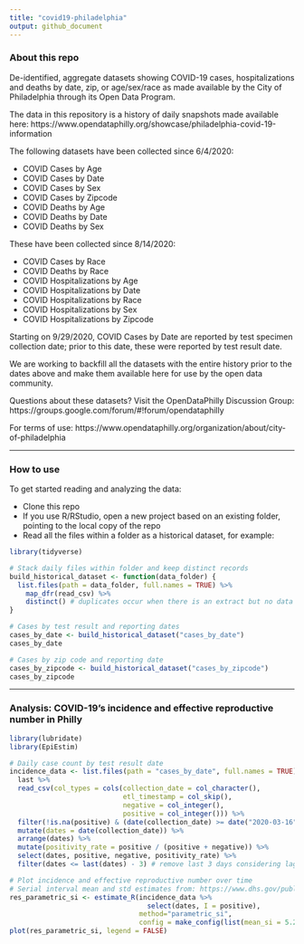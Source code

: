 ```yaml
---
title: "covid19-philadelphia"
output: github_document
---
```


### About this repo
De-identified, aggregate datasets showing COVID-19 cases, hospitalizations and deaths by date, zip, or age/sex/race as made available by the City of Philadelphia through its Open Data Program.

The data in this repository is a history of daily snapshots made available here: https://www.opendataphilly.org/showcase/philadelphia-covid-19-information

The following datasets have been collected since 6/4/2020:

* COVID Cases by Age
* COVID Cases by Date
* COVID Cases by Sex
* COVID Cases by Zipcode
* COVID Deaths by Age
* COVID Deaths by Date
* COVID Deaths by Sex

These have been collected since 8/14/2020:

* COVID Cases by Race
* COVID Deaths by Race
* COVID Hospitalizations by Age
* COVID Hospitalizations by Date
* COVID Hospitalizations by Race
* COVID Hospitalizations by Sex
* COVID Hospitalizations by Zipcode

Starting on 9/29/2020, COVID Cases by Date are reported by test specimen collection date; prior to this date, these were reported by test result date.

We are working to backfill all the datasets with the entire history prior to the dates above and make them available here for use by the open data community.

Questions about these datasets? Visit the OpenDataPhilly Discussion Group: https://groups.google.com/forum/#!forum/opendataphilly

For terms of use: https://www.opendataphilly.org/organization/about/city-of-philadelphia

---------

### How to use
To get started reading and analyzing the data:

* Clone this repo
* If you use R/RStudio, open a new project based on an existing folder, pointing to the local copy of the repo
* Read all the files within a folder as a historical dataset, for example:
```r
library(tidyverse)

# Stack daily files within folder and keep distinct records
build_historical_dataset <- function(data_folder) {
  list.files(path = data_folder, full.names = TRUE) %>%
    map_dfr(read_csv) %>%
    distinct() # duplicates occur when there is an extract but no data update
}

# Cases by test result and reporting dates
cases_by_date <- build_historical_dataset("cases_by_date")
cases_by_date

# Cases by zip code and reporting date
cases_by_zipcode <- build_historical_dataset("cases_by_zipcode")
cases_by_zipcode
```


---------

### Analysis: COVID-19's incidence and effective reproductive number in Philly
```r
library(lubridate)
library(EpiEstim)

# Daily case count by test result date
incidence_data <- list.files(path = "cases_by_date", full.names = TRUE) %>% 
  last %>% 
  read_csv(col_types = cols(collection_date = col_character(),
                            etl_timestamp = col_skip(),
                            negative = col_integer(),
                            positive = col_integer())) %>% 
  filter(!is.na(positive) & (date(collection_date) >= date("2020-03-16"))) %>%
  mutate(dates = date(collection_date)) %>%
  arrange(dates) %>%
  mutate(positivity_rate = positive / (positive + negative)) %>%
  select(dates, positive, negative, positivity_rate) %>%
  filter(dates <= last(dates) - 3) # remove last 3 days considering lag in test results

# Plot incidence and effective reproductive number over time
# Serial interval mean and std estimates from: https://www.dhs.gov/publication/st-master-question-list-covid-19
res_parametric_si <- estimate_R(incidence_data %>% 
                                  select(dates, I = positive),
                                method="parametric_si",
                                config = make_config(list(mean_si = 5.29, std_si = 5.32)))
plot(res_parametric_si, legend = FALSE)
```

